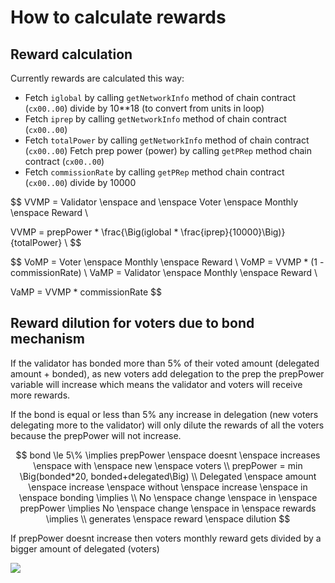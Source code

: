 # How to calculate rewards

## Reward calculation

Currently rewards are calculated this way:

* Fetch `iglobal` by calling `getNetworkInfo` method of chain contract (`cx00..00`) divide by 10**18 (to convert from units in loop)
* Fetch `iprep` by calling `getNetworkInfo` method of chain contract (`cx00..00`)
* Fetch `totalPower` by calling `getNetworkInfo` method of chain contract (`cx00..00`) Fetch prep power (power) by calling `getPRep` method chain contract (`cx00..00`)
* Fetch `commissionRate` by calling `getPRep` method chain contract (`cx00..00`) divide by 10000

$$
VVMP = Validator \enspace and \enspace Voter \enspace Monthly \enspace Reward
\\

VVMP = prepPower * \frac{\Big(iglobal * \frac{iprep}{10000}\Big)}{totalPower}
\\
$$

$$
VoMP = Voter \enspace Monthly \enspace Reward
\\
VoMP = VVMP * (1 - commissionRate)
\\
VaMP = Validator \enspace Monthly \enspace Reward
\\

VaMP = VVMP * commissionRate
$$

## Reward dilution for voters due to bond mechanism

If the validator has bonded more than 5% of their voted amount (delegated amount + bonded), as new voters add delegation to the prep the prepPower variable will increase which means the validator and voters will receive more rewards.


If the bond is equal or less than 5% any increase in delegation (new voters delegating more to the validator) will only dilute the rewards of all the voters because the prepPower will not increase.

$$
bond \le 5\% \implies prepPower \enspace doesnt \enspace increases \enspace with \enspace new \enspace voters
\\
prepPower = min \Big(bonded*20, bonded+delegated\Big)
\\
Delegated \enspace amount \enspace increase \enspace without \enspace increase \enspace in \enspace bonding \implies \\ No \enspace change \enspace in \enspace prepPower \implies No \enspace change \enspace in \enspace rewards \implies \\ generates \enspace reward \enspace dilution
$$

If prepPower doesnt increase then voters monthly reward gets divided by a bigger amount of delegated (voters)

![](/images/bond-mechanism-validator-version.png)
